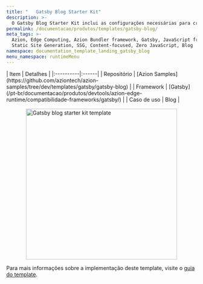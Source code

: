 ```yaml
---
title: "   Gatsby Blog Starter Kit"
description: >-
  O Gatsby Blog Starter Kit inclui as configurações necessárias para criar uma nova página de blog baseada no framework Gatsby. Após o deploy, você pode interagir com os posts e a interface padrão que já existem neste template e personalizá-los.
permalink: /documentacao/produtos/templates/gatsby-blog/
meta_tags: >-
  Azion, Edge Computing, Azion Bundler framework, Gatsby, JavaScript frameworks,
  Static Site Generation, SSG, Content-focused, Zero JavaScript, Blog
namespace: documentation_template_landing_gatsby_blog
menu_namespace: runtimeMenu
---
```



<div class="[&_.flex.flex-col]:!gap-4 [&_.flex.flex-col]:md:!gap-8 [&_.flex.flex-col]:2xl:!gap-16">
  <SectionBasicContent
    titleTag="h2"
    description="O Gatsby Blog Starter Kit inclui as configurações necessárias para criar uma nova página de blog baseada no framework Gatsby. Após o deploy, você pode interagir com os posts e a interface padrão que já existem neste template e personalizá-los."
    buttons={[
      { label: "Deploy template", link: "https://console.azion.com/create/gatsby/gatsby-blog-starter-kit", outlined: false, icon: "ai ai-azion", iconPos: "left" },
      { label: "Ver demo", link: "https://lru8k6zlsj.map.azionedge.net/", severity: "secondary" }
    ]}
  />
</div>

<div style="display: flex; gap: 1rem; align-items: center; flex-direction: row; flex-wrap: wrap;">
  <div style="flex: 1; min-width: 300px;">
    | Item | Detalhes |
    |:----------|:------|
    | Repositório | [Azion Samples](https://github.com/aziontech/azion-samples/tree/dev/templates/gatsby/gatsby-blog) |
    | Framework | [Gatsby](/pt-br/documentacao/produtos/devtools/azion-edge-runtime/compatibilidade-frameworks/gatsby/) |
    | Caso de uso | Blog |
  </div>
  <div style="display: flex; justify-content: center; align-items: center; flex: 1; min-width: 300px;">
    <img src="/assets/docs/images/uploads/template-showcase/gatsby/gatsby-blog.png" width="400" alt="Gatsby blog starter kit template" style="max-width: 100%; height: auto;" />
  </div>
</div>

Para mais informações sobre a implementação deste template, visite o [guia do template](/pt-br/documentacao/produtos/guias/gatsby-blog-starter-kit/).